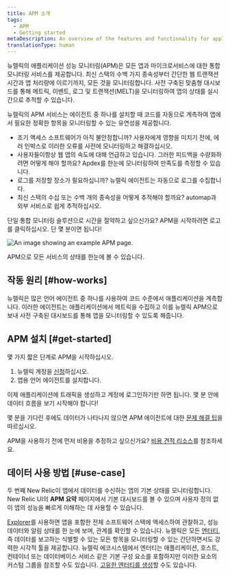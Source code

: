 ```yaml
---
title: APM 소개
tags:
  - APM
  - Getting started
metaDescription: An overview of the features and functionality for application performance management in New Relic.
translationType: human
---
```



뉴렐릭의 애플리케이션 성능 모니터링(APM)은 모든 앱과 마이크로서비스에 대한 통합 모니터링 서비스를 제공합니다. 최신 스택의 수백 가지 종속성부터 간단한 웹 트랜잭션 시간과 앱 처리량에 이르기까지, 모든 것을 모니터링합니다. 사전 구축된 맞춤형 대시보드를 통해 메트릭, 이벤트, 로그 및 트랜잭션(MELT)을 모니터링하여 앱의 상태를 실시간으로 추적할 수 있습니다.

뉴렐릭의 APM 서비스는 에이전트 중 하나를 설치할 때 코드를 자동으로 계측하여 앱에서 필요한 정확한 항목을 모니터링할 수 있는 유연성을 제공합니다.

* 조기 액세스 소프트웨어가 아직 불안정합니까? 사용자에게 영향을 미치기 전에, 에러 인박스로 이러한 오류를 사전에 모니터링하고 해결하십시오.
* 사용자들이항상 웹 앱의 속도에 대해 언급하고 있습니다. 그러한 피드백을 수량화하려면 어떻게 해야 할까요? Apdex를 한눈에 모니터링하여 만족도를 측정할 수 있습니다.
* 로그를 저장할 장소가 필요하십니까? 뉴렐릭 에이전트는 자동으로 로그를 수집합니다.
* 최신 스택의 수십 또는 수백 개의 종속성을 어떻게 추적해야 할까요? automap과 외부 서비스로 쉽게 추적하십시오.

단일 통합 모니터링 솔루션으로 시간을 절약하고 싶으신가요? APM을 시작하려면 로고를 클릭하십시오. 단 몇 분이면 됩니다!

<TechTileGrid>
  <TechTile
    name="C SDK"
    icon="logo-c"
    to="https://one.newrelic.com/nr1-core?state=af6becca-be1e-7436-bfaf-6d953ecb6d17"
  />

  <TechTile
    name="Go agent"
    icon="logo-go"
    to="https://one.newrelic.com/nr1-core?state=0545168b-2b10-a80e-e884-e4012df58a54"
  />

  <TechTile
    name="Java agent"
    icon="logo-java"
    to="https://one.newrelic.com/nr1-core?state=c64efd1c-9107-c4d0-21c0-2b1d859a2231"
  />

  <TechTile
    name=".NET agent"
    icon="logo-dotnet"
    to="https://one.newrelic.com/nr1-core?state=abd2b6e8-1742-cabf-ffab-f3bba2804149"
  />

  <TechTile
    name="Node.js agent"
    icon="logo-nodejs"
    to="https://one.newrelic.com/nr1-core?state=65cc8ebd-2c1f-2756-44c4-aed0a37d67c8"
  />

  <TechTile
    name="PHP agent"
    icon="logo-php"
    to="https://one.newrelic.com/nr1-core?state=ea8c1b2b-a8ab-b9e7-13b7-5f8db05848ff"
  />

  <TechTile
    name="Python agent"
    icon="logo-python"
    to="https://one.newrelic.com/nr1-core?state=754ab217-ad1d-a3d6-22a5-8d354c7709a5"
  />

  <TechTile
    name="Ruby agent"
    icon="logo-ruby"
    to="https://one.newrelic.com/nr1-core?state=bca86cc6-7cca-88e9-d4d6-1a3b7e0c1b78"
  />
</TechTileGrid>

<img
  title="APM overview"
  alt="An image showing an example APM page."
  src={apmOverview}
/>

<figcaption>
  APM으로 모든 서비스의 상태를 한눈에 볼 수 있습니다.
</figcaption>

## 작동 원리 [#how-works]

뉴렐릭은 많은 언어 에이전트 중 하나를 사용하여 코드 수준에서 애플리케이션을 계측합니다. 이러한 에이전트는 애플리케이션에서 메트릭을 수집하고 이를 뉴렐릭 APM으로 보내 사전 구축된 대시보드를 통해 앱을 모니터링할 수 있도록 해줍니다.

## APM 설치 [#get-started]

몇 가지 짧은 단계로 APM을 시작하십시오.

1. 뉴렐릭 계정을 [신청](https://newrelic.com/signup/)하십시오.
2. 앱용 언어 에이전트를 설치합니다.

<TechTileGrid>
  <TechTile
    name="C SDK"
    icon="logo-c"
    to="https://one.newrelic.com/nr1-core?state=af6becca-be1e-7436-bfaf-6d953ecb6d17"
  />

  <TechTile
    name="Go agent"
    icon="logo-go"
    to="https://one.newrelic.com/nr1-core?state=0545168b-2b10-a80e-e884-e4012df58a54"
  />

  <TechTile
    name="Java agent"
    icon="logo-java"
    to="https://one.newrelic.com/nr1-core?state=c64efd1c-9107-c4d0-21c0-2b1d859a2231"
  />

  <TechTile
    name=".NET agent"
    icon="logo-dotnet"
    to="https://one.newrelic.com/nr1-core?state=abd2b6e8-1742-cabf-ffab-f3bba2804149"
  />

  <TechTile
    name="Node.js agent"
    icon="logo-nodejs"
    to="https://one.newrelic.com/nr1-core?state=65cc8ebd-2c1f-2756-44c4-aed0a37d67c8"
  />

  <TechTile
    name="PHP agent"
    icon="logo-php"
    to="https://one.newrelic.com/nr1-core?state=ea8c1b2b-a8ab-b9e7-13b7-5f8db05848ff"
  />

  <TechTile
    name="Python agent"
    icon="logo-python"
    to="https://one.newrelic.com/nr1-core?state=754ab217-ad1d-a3d6-22a5-8d354c7709a5"
  />

  <TechTile
    name="Ruby agent"
    icon="logo-ruby"
    to="https://one.newrelic.com/nr1-core?state=bca86cc6-7cca-88e9-d4d6-1a3b7e0c1b78"
  />
</TechTileGrid>

이제 애플리케이션에 트래픽을 생성하고 계정에 로그인하기만 하면 됩니다. 몇 분 안에 데이터 흐름을 보기 시작해야 합니다!

몇 분을 기다린 후에도 데이터가 나타나지 않으면 APM 에이전트에 대한 [문제 해결 팁](/docs/agents/manage-apm-agents/troubleshooting/not-seeing-data)을 따르십시오.

APM을 사용하기 전에 먼저 비용을 추정하고 싶으신가요? [비용 견적 리소스](https://newrelic.com/blog/nerdlog/estimate-data-cost)를 참조하세요.

## 데이터 사용 방법 [#use-case]

두 번째 New Relic이 앱에서 데이터를 수신하는 앱의 기본 상태를 모니터링합니다. New Relic UI의 **APM 요약** 페이지에서 기본 대시보드를 볼 수 있으며 사용자 정의 없이 앱의 성능을 빠르게 이해하는 데 사용할 수 있습니다.

[Explorer](/docs/new-relic-one/use-new-relic-one/core-concepts/new-relic-explorer-view-performance-across-apps-services-hosts/)를 사용하면 앱을 포함한 전체 소프트웨어 스택에 액세스하여 관찰하고, 성능 데이터와 알림 상태를 한 눈에 보며, 관계를 확인할 수 있습니다. 뉴렐릭은 모든 [엔터티](/docs/new-relic-one/use-new-relic-one/core-concepts/what-entity-new-relic/), 즉 데이터를 보고하는 식별할 수 있는 모든 항목을 모니터링할 수 있는 간단하면서도 강력한 시각적 툴을 제공합니다. 뉴렐릭 에코시스템에서 엔터티는 애플리케이션, 호스트, 컨테이너 또는 데이터베이스 서비스 같은 기본 구성 요소를 포함하지만 이러한 요소의 커스텀 그룹을 참조할 수도 있습니다. [고유한 엔터티를 생성](https://github.com/newrelic/entity-definitions#entity-definitions)할 수도 있습니다.
